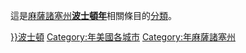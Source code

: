 {{Commons category|1978 in Boston}}
{{Portal|美國|歷史}}
這是[[麻薩諸塞州|麻薩諸塞州]]'''[[波士頓|波士頓]][[{{Title_year}}年|{{Title year}}年]]'''相關條目的[[使用說明:分類|分類]]。
{{CatAutoTOC}}

[[Category:波士頓各年|{{Title year}}]]
[[Category:{{DECADE|{{Title year}}}}波士頓]]
[[Category:{{Title_year}}年美國各城市|Category:{{Title year}}年美國各城市]]
[[Category:{{Title_year}}年麻薩諸塞州|Category:{{Title year}}年麻薩諸塞州]]